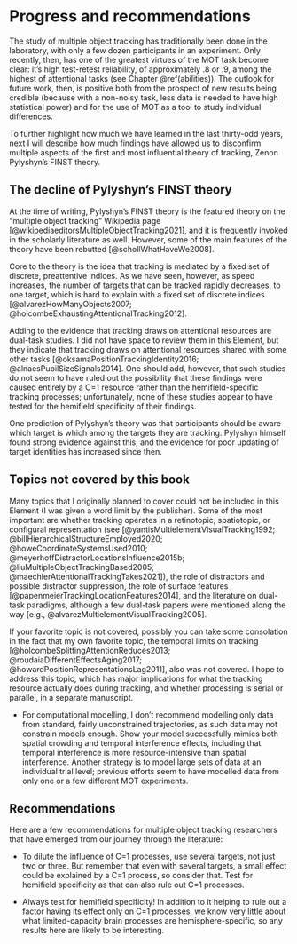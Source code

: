 # Progress and recommendations {#recommendations}

The study of multiple object tracking has traditionally been done in the laboratory, with only a few dozen participants in an experiment. Only recently, then, has one of the greatest virtues of the MOT task become clear: it's high test-retest reliability, of approximately .8 or .9, among the highest of attentional tasks (see Chapter \@ref(abilities)). The outlook for future work, then, is positive both from the prospect of new results being credible (because with a non-noisy task, less data is needed to have high statistical power) and for the use of MOT as a tool to study individual differences.

To further highlight how much we have learned in the last thirty-odd years, next I will describe how much findings have allowed us to disconfirm multiple aspects of the first and most influential theory of tracking, Zenon Pylyshyn's FINST theory.

<!--
Top misconceptions about MOT
* its capacity limit is around 4 items.(this has been used to argue that it has a similar capacity limit to visual working memory (Cowan, 2001).)
* "While the most intuitive model of multiple object tracking would involve storing the locations of targets in spatial memory, then moving attention in turn as quickly as possible to each target to update its location, this class of model is unable to account for MOT performance (Pylyshyn & Storm, 1988; Vul et al., 2009)"

Reading your paper also gave me an idea to have a Common Misconceptions section for the Cambridge Element.  One might be that the capacity limit on VWM and MOT coincide (what you refer to as "The most striking link between the two tasks is that they seem to have a similar capacity limit of around four items (Cowan, 2001)". I totally agree that it is striking and so it is natural to think it means something, but while I don't know much about VWM, the capacity limit for MOT is determined by the speeds, spatial proximities,and temporal frequencies used, so as you know the limit can be anything between zero and more than ten.  It is true that the speeds most often used yield a capacity limit of around four, but I haven't seen any argument for why the commonly used speeds/spatial proximities/temporal frequency combination is more special than the other possibilities. I guess one could argue that researchers set those parameters to resemble an intuition for what real-world tasks are like, but even if they got that right, I'm not sure the same is true for VWM setups, or what that would imply for underlying ability structures. It seems to me one would have to do some kind of ideal observer (really, ideal thinker) model with the same assumptions that can model both common VWM and common MOT tasks, and show that the same level of ability in fundamental processes underlying each would yield the same capacity limit of four in both cases.

Thus, while many potential athlete users may imagine that a test of attention tests how long they can pay attention, this is not likely to be the reason for differences among people on MOT performance. -->

## The decline of Pylyshyn's FINST theory

At the time of writing, Pylyshyn's FINST theory is the featured theory on the "multiple object tracking" Wikipedia page [@wikipediaeditorsMultipleObjectTracking2021], and it is frequently invoked in the scholarly literature as well. However, some of the main features of the theory have been rebutted [@schollWhatHaveWe2008].

Core to the theory is the idea that tracking is mediated by a fixed set of discrete, preattentive indices. As we have seen, however, as speed increases, the number of targets that can be tracked rapidly decreases, to one target, which is hard to explain with a fixed set of discrete indices [@alvarezHowManyObjects2007; @holcombeExhaustingAttentionalTracking2012].

Adding to the evidence that tracking draws on attentional resources are dual-task studies. I did not have space to review them in this Element, but they indicate that tracking draws on attentional resources shared with some other tasks  [@oksamaPositionTrackingIdentity2016; @alnaesPupilSizeSignals2014]. One should add, however, that such studies do not seem to have ruled out the possibility that these findings were caused entirely by a C=1 resource rather than the hemifield-specific tracking processes; unfortunately, none of these studies appear to have tested for the hemifield specificity of their findings.

One prediction of Pylyshyn's theory was that participants should be aware which target is which among the targets they are tracking. Pylyshyn himself found strong evidence against this, and the evidence  for poor updating of target identities has increased since then.

<!--Although CDA findings suggest there is something tracking number of objects rather than resources expended @drewVogel @balabanObjectRepresentationsVisual2016, I don't know that it supports a limit on this -->

## Topics not covered by this book

Many topics that I originally planned to cover could not be included in this Element (I was given a word limit by the publisher). Some of the most important are whether tracking operates in a retinotopic, spatiotopic, or configural representation (see [@yantisMultielementVisualTracking1992; @billHierarchicalStructureEmployed2020; @howeCoordinateSystemsUsed2010; @meyerhoffDistractorLocationsInfluence2015b; @liuMultipleObjectTrackingBased2005; @maechlerAttentionalTrackingTakes2021]), the role of distractors and possible distractor suppression, the role of surface features [@papenmeierTrackingLocationFeatures2014], and the literature on dual-task paradigms, although a few dual-task papers were mentioned along the way [e.g., @alvarezMultielementVisualTracking2005]. <!--The use of velocity signals -->

If your favorite topic is not covered, possibly you can take some consolation in the fact that my own favorite topic, the temporal limits on tracking [@holcombeSplittingAttentionReduces2013; @roudaiaDifferentEffectsAging2017; @howardPositionRepresentationsLag2011], also was not covered. I hope to address this topic, which has major implications for what the tracking resource actually does during tracking, and whether processing is serial or parallel, in a separate manuscript. <!--early work had concluded that MOT could not reflect serial position sampling [@pylyshynTrackingMultipleIndependent1988; @yantisMultielementVisualTracking1992], this recently has been questioned, and now is a favored account of tracking in some circumstances, as reviewed in Chapter \@ref(serialOrParallel).-->

* For computational modelling, I don't recommend modelling only data from standard, fairly unconstrained trajectories, as such data may not constrain models enough. Show your model successfully mimics both spatial crowding and temporal interference effects, including that temporal interference is more resource-intensive than spatial interference. Another strategy is to model large sets of data at an individual trial level; previous efforts seem to have modelled data from only one or a few different MOT experiments.


<!--
## Dual-task OUT OF SCOPE

Another experiment indicates that trying to remember object identities can actually interfere with the ability to track [@fougnieDistinctCapacityLimits2006]. This is consistent with the possibility that position tracking and object feature updating rely on distinct mental capacities. MOT interfered with VWM a lot although not as much as VWM interfered with VWM

" though both search and MOT can be highly atten- tionally demanding, they may do so via demands on partially independent attentional subsystems. In particular, visual search may interfere dramati- cally with scene encoding because both processes rely heavily on the same underlying ventral identification-based form of attention. In contrast, MOT fails to interfere with scene encoding more than central executive tasks because MOT relies primarily on a different underlying type of visual attention, one that is dorsal and individuation based. This distinction may also help to explain why MOT and search interfere with each other so little (Alvarez et al. 2005): They may both be highly attention-demanding, yet they may draw on fundamentally different forms of attention. Similarly, this may help to explain why observers are relatively poor at encoding surface features of objects in MOT—including those of tracked targets (see, e.g., Bahrami 2003; Ko and Seiffert 2006; Scholl, Pylyshyn, and Franconeri 1999). "

Dual-task 

Alvarez, G.A., et al., Are mutielement visual tracking and visual search mutually exclusive? Journal of Experimental Psychology: Human Perception and Performance, 2005. 31(4): p. 643-667.

There seems to be an especially close link between MOT and subitizing
@trickAgeDifferencesEnumerating2003 observed that even very slow motion reduced
enumeration speed for stimuli containing 6–9 items, while
the enumeration of 1–4 items was not affected when items
were in motion. Similarly, @alstonSubitizationAttentionalEngagement2004
presented static and moving items, finding that faster and
more accurate enumeration occurred in the subitizing range
given the presence of moving items.

psilocybin seems to impair MOT but not visual working memory [@carterUsingPsilocybinInvestigate2005] 

Subitizing no bilateral advantage on accuracy, but that could be due to very high accuracy - when looking at response time, an advantage is found, although not clear it's as large as that for MOT @railoBilateralTwoitemAdvantage2014

"The results indicated that the number of items participants could subitize decreased by one for each item they tracked." @chesneyEvidenceSharedMechanism2011

 "concurrent performance of a MOT task and a VWM task still instilled substantial and load-dependent dual-task costs. " @fougnieDistinctCapacityLimits2006

@allenMultipletargetTrackingRole2006

object tracking in people with Williams Syndrome remains at the level of 4‐year‐olds, whereas the ability to remember multiple locations of static objects develops further. @ohearnDevelopmentalProfilesMultiple2010 

@howardVisualSpatialAttention2020 "for a purely spatial task, perceptual attention (TRACKING?) and working memory appear to recruit separate core capacity-limited processes."

@souzaContributionsVisualCentral2017 argued that VWM and MOT use different attentional resources." "Distracting visual attention, but not central attention, impaired MOT performance"
-->


## Recommendations

Here are a few recommendations for multiple object tracking researchers that have emerged from our journey through the literature:

* To dilute the influence of C=1 processes, use several targets, not just two or three. But remember that even with several targets, a small effect could be explained by a  C=1 process, so consider that. Test for hemifield specificity as that can also rule out C=1 processes.

* Always test for hemifield specificity! In addition to it helping to rule out a factor having its effect only on C=1 processes, we know very little about what limited-capacity brain processes are hemisphere-specific, so any results here are likely to be interesting.

<!--The effect increases with retention interval, and may be a more cognitive mechanism, as it has been suggested that  Rep- resentational momentum occurs in memory for implied motion stimuli and  neither of which elicits pursuit eye movements.-->







